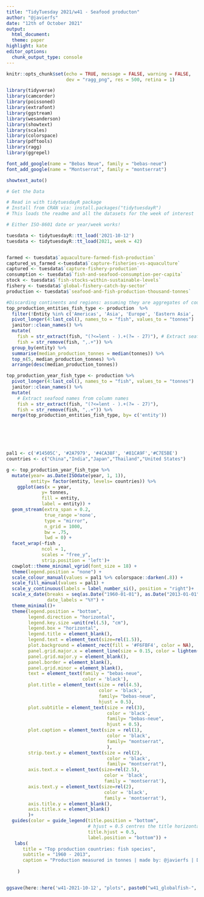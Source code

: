 ```yaml
---
title: "TidyTuesday 2021/w41 - Seafood producton"
author: "@javierfs"
date: "12th of October 2021"
output:
  html_document:
  theme: paper
highlight: kate
editor_options:
  chunk_output_type: console
---
```


```r
knitr::opts_chunk$set(echo = TRUE, message = FALSE, warning = FALSE, 
                      dev = "ragg_png", res = 500, retina = 1)

library(tidyverse)
library(camcorder)
library(poissoned)
library(extrafont)
library(ggstream)
library(wesanderson)
library(showtext)
library(scales)
library(colorspace)
library(pdftools)
library(ragg)
library(ggrepel)

font_add_google(name = "Bebas Neue", family = "bebas-neue")
font_add_google(name = "Montserrat", family = "montserrat")

showtext_auto() 


```

```r
# Get the Data

# Read in with tidytuesdayR package 
# Install from CRAN via: install.packages("tidytuesdayR")
# This loads the readme and all the datasets for the week of interest

# Either ISO-8601 date or year/week works!

tuesdata <- tidytuesdayR::tt_load('2021-10-12')
tuesdata <- tidytuesdayR::tt_load(2021, week = 42)


farmed <- tuesdata$`aquaculture-farmed-fish-production`
captured_vs_farmed <-tuesdata$`capture-fisheries-vs-aquaculture`
captured <- tuesdata$`capture-fishery-production`
consumption <- tuesdata$`fish-and-seafood-consumption-per-capita`
stock <- tuesdata$`fish-stocks-within-sustainable-levels`
fishery <- tuesdata$`global-fishery-catch-by-sector`
production <- tuesdata$`seafood-and-fish-production-thousand-tonnes`

```


```r
#Discarding continents and regions: assuming they are aggregates of countries
top_production_entities_fish_type <- production  %>% 
  filter(!Entity %in% c('Americas', 'Asia', 'Europe', 'Eastern Asia', 'European Union', 'South Eastern Asia', 'Southern Europe', 'Northern Europe', 'Eastern Europe', 'Northern America', 'World', 'Africa', 'Southern Asia', 'Net Food Importing Developing Countries', 'Low Income Food Deficit Countries', 'Least Developed Countries', 'South America','Indonesia', 'USSR', 'Eastern Africa', 'Europe, Western', 'Land Locked Developing Countries')) %>% 
  pivot_longer(4:last_col(), names_to = "fish", values_to = "tonnes")  %>% 
  janitor::clean_names() %>% 
  mutate(
    fish = str_extract(fish, "(?<=lent - ).+(?= - 27)"), # Extract seafood names from column names
    fish = str_remove(fish, ",.+")) %>% 
  group_by(entity) %>% 
  summarise(median_production_tonnes = median(tonnes)) %>% 
  top_n(5, median_production_tonnes) %>% 
  arrange(desc(median_production_tonnes))

top_production_year_fish_type <- production %>% 
  pivot_longer(4:last_col(), names_to = "fish", values_to = "tonnes")  %>% 
  janitor::clean_names() %>% 
  mutate(
    # Extract seafood names from column names
    fish = str_extract(fish, "(?<=lent - ).+(?= - 27)"),
    fish = str_remove(fish, ",.+")) %>% 
  merge(top_production_entities_fish_type, by= c('entity'))




  
```

```r
pal1 <- c('#14505C', '#2A7979', '#4CA38F', '#81CA9F','#C7E5BE')
countries <- c("China","India","Japan","Thailand","United States") 

g <- top_production_year_fish_type %>%
  mutate(year= as.Date(ISOdate(year, 1, 1)),
         entity= factor(entity, levels= countries)) %>%
    ggplot(aes(x = year, 
             y= tonnes, 
             fill = entity,
             label = entity)) +
  geom_stream(extra_span = 0.2, 
              true_range ='none', 
              type = "mirror", 
              n_grid = 1000, 
              bw = .75,
              lwd = 0) +
  facet_wrap(~fish , 
             ncol = 1, 
             scales = "free_y",
             strip.position = 'left')+
  cowplot::theme_minimal_vgrid(font_size = 18) +
  theme(legend.position = "none") +
  scale_colour_manual(values = pal1 %>% colorspace::darken(.8)) +
  scale_fill_manual(values = pal1) +
  scale_y_continuous(labels = label_number_si(), position = "right")+ 
  scale_x_date(breaks = seq(as.Date("1960-01-01"), as.Date("2013-01-01"), by="10 years"), 
               date_labels = "%Y") +
  theme_minimal()+
  theme(legend.position = "bottom",
        legend.direction = "horizontal",
        legend.key.size =unit(rel(.5), "cm"),
        legend.box = "horizontal",
        legend.title = element_blank(),
        legend.text = element_text(size=rel(1.5)),
        plot.background = element_rect(fill = '#F6FBF4', color = NA),
        panel.grid.major.x = element_line(size = 0.15, color = lighten('#14505C', 0.3)),
        panel.grid.major.y = element_blank(),
        panel.border = element_blank(),
        panel.grid.minor = element_blank(),
        text = element_text(family = "bebas-neue",
                            color = 'black'),
        plot.title = element_text(size = rel(4.5), 
                                  color = 'black',
                                  family= "bebas-neue",
                                  hjust = 0.5),
        plot.subtitle = element_text(size = rel(3), 
                                     color = 'black',
                                     family= "bebas-neue",
                                     hjust = 0.5),
        plot.caption = element_text(size = rel(1), 
                                     color = 'black',
                                     family= "montserrat",
                                     ),
        strip.text.y = element_text(size = rel(2), 
                                     color = 'black',
                                     family= "montserrat"),
        axis.text.x = element_text(size=rel(2.5),
                                    color = 'black',
                                    family = 'montserrat'),
        axis.text.y = element_text(size=rel(2),
                                    color = 'black',
                                    family = 'montserrat'),
        axis.title.y = element_blank(),
        axis.title.x = element_blank()
        )+
  guides(color = guide_legend(title.position = "bottom", 
                              # hjust = 0.5 centres the title horizontally
                              title.hjust = 0.5,
                              label.position = "bottom")) +
   labs(
      title = "Top production countries: fish species",
      subtitle = "1960 - 2013",
      caption = "Production measured in tonnes | made by: @javierfs | Data Source: OurWorldinData.org "
   
    ) 


ggsave(here::here('w41-2021-10-12', "plots", paste0("w41_globalfish-", format(Sys.time(), "%Y%m%d_%H%M%S"), ".png")), dpi = 320, height = 6, width = 4)

  
```

